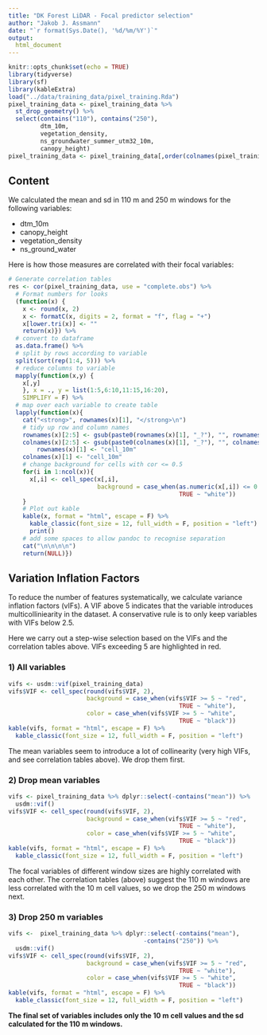 ```yaml
---
title: "DK Forest LiDAR - Focal predictor selection"
author: "Jakob J. Assmann"
date: "`r format(Sys.Date(), '%d/%m/%Y')`"
output:
  html_document
---
```


```r
knitr::opts_chunk$set(echo = TRUE)
library(tidyverse)
library(sf)
library(kableExtra)
load("../data/training_data/pixel_training.Rda")
pixel_training_data <- pixel_training_data %>%
  st_drop_geometry() %>%
  select(contains("110"), contains("250"),
         dtm_10m,
         vegetation_density,
         ns_groundwater_summer_utm32_10m,
         canopy_height)
pixel_training_data <- pixel_training_data[,order(colnames(pixel_training_data))]
```

## Content

We calculated the mean and sd in 110 m and 250 m windows for the following variables:

- dtm_10m
- canopy_height
- vegetation_density
- ns_ground_water

Here is how those measures are correlated with their focal variables:

```r
# Generate correlation tables
res <- cor(pixel_training_data, use = "complete.obs") %>% 
  # Format numbers for looks
  (function(x) {
    x <- round(x, 2)
    x <- formatC(x, digits = 2, format = "f", flag = "+")
    x[lower.tri(x)] <- ""
    return(x)}) %>%
  # convert to dataframe
  as.data.frame() %>%
  # split by rows according to variable
  split(sort(rep(1:4, 5))) %>%
  # reduce columns to variable
  mapply(function(x,y) {
    x[,y]
    }, x = ., y = list(1:5,6:10,11:15,16:20),
    SIMPLIFY = F) %>%
  # map over each variable to create table
  lapply(function(x){
    cat("<strong>", rownames(x)[1], "</strong>\n")
    # tidy up row and column names
    rownames(x)[2:5] <- gsub(paste0(rownames(x)[1], "_?"), "", rownames(x)[2:5])
    colnames(x)[2:5] <- gsub(paste0(colnames(x)[1], "_?"), "", colnames(x)[2:5])
        rownames(x)[1] <- "cell_10m"
    colnames(x)[1] <- "cell_10m"
    # change background for cells with cor <= 0.5
    for(i in 1:ncol(x)){
      x[,i] <- cell_spec(x[,i], 
                         background = case_when(as.numeric(x[,i]) <= 0.5 ~ "lightgreen",
                                                TRUE ~ "white"))
    }
    # Plot out kable
    kable(x, format = "html", escape = F) %>%
      kable_classic(font_size = 12, full_width = F, position = "left") %>%
      print()
    # add some spaces to allow pandoc to recognise separation
    cat("\n\n\n\n")
    return(NULL)})
```

## Variation Inflation Factors

To reduce the number of features systematically, we calculate variance inflation
factors (vIFs). A VIF above 5 indicates that the variable introduces multicolliniearity
in the dataset. A conservative rule is to only keep variables with VIFs below 2.5.

Here we carry out a step-wise selection based on the VIFs and the correlation tables above. 
VIFs exceeding 5 are highlighted in red. 

### 1) All variables

``` r
vifs <- usdm::vif(pixel_training_data)
vifs$VIF <- cell_spec(round(vifs$VIF, 2),
                      background = case_when(vifs$VIF >= 5 ~ "red",
                                                TRUE ~ "white"),
                      color = case_when(vifs$VIF >= 5 ~ "white",
                                                TRUE ~ "black"))
kable(vifs, format = "html", escape = F) %>%
  kable_classic(font_size = 12, full_width = F, position = "left")

```

The mean variables seem to introduce a lot of collinearity (very high VIFs,
and see correlation tables above). We drop them first. 

### 2) Drop mean variables

``` r
vifs <- pixel_training_data %>% dplyr::select(-contains("mean")) %>% 
  usdm::vif() 
vifs$VIF <- cell_spec(round(vifs$VIF, 2),
                      background = case_when(vifs$VIF >= 5 ~ "red",
                                                TRUE ~ "white"),
                      color = case_when(vifs$VIF >= 5 ~ "white",
                                                TRUE ~ "black"))
kable(vifs, format = "html", escape = F) %>%
  kable_classic(font_size = 12, full_width = F, position = "left")
```

The focal variables of different window sizes are highly correlated with each
other. The correlation tables (above) suggest the 110 m windows are less correlated
with the 10 m cell values, so we drop the 250 m windows next. 

### 3) Drop 250 m variables

``` r
vifs <-  pixel_training_data %>% dplyr::select(-contains("mean"),
                                      -contains("250")) %>% 
  usdm::vif()
vifs$VIF <- cell_spec(round(vifs$VIF, 2),
                      background = case_when(vifs$VIF >= 5 ~ "red",
                                                TRUE ~ "white"),
                      color = case_when(vifs$VIF >= 5 ~ "white",
                                                TRUE ~ "black"))
kable(vifs, format = "html", escape = F) %>%
  kable_classic(font_size = 12, full_width = F, position = "left")

```

**The final set of variables includes only the 10 m cell values and the sd calculated
for the 110 m windows.**